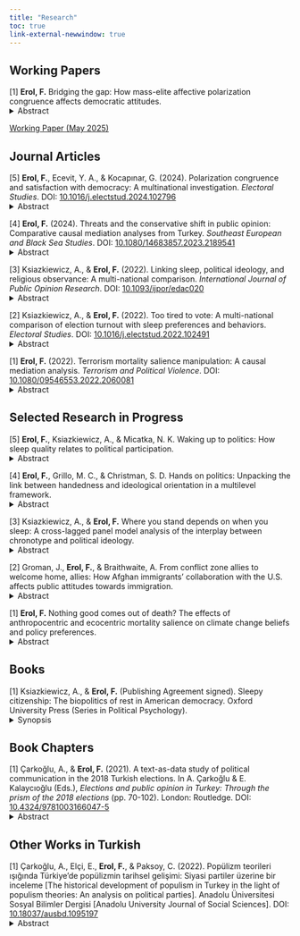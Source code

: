 ```yaml
---
title: "Research"
toc: true 
link-external-newwindow: true
---
```



## Working Papers

[1] **Erol, F.** Bridging the gap: How mass-elite affective polarization congruence affects democratic attitudes.\
<details>
<summary>Abstract</summary>
Scholars have long assumed that alignment between citizens and elites strengthens democratic legitimacy, yet this relationship remains untested for affective polarization. This study introduces the concept of <i>affective polarization congruence</i> (the perceived emotional alignment between citizens and their party's representatives) and tests its causal effects on democratic attitudes through a novel experimental design. In a pre-registered experiment, U.S. partisans received manipulated feedback about whether their representatives' partisan affect exceeded, fell short of, or matched their own. Against theoretical expectations, participants in conditions portraying affective congruence as "healthy democratic responsiveness" showed significantly decreased support for democracy as a system of government. A composite measure combining democratic satisfaction and principled democratic support revealed similar erosion across multiple congruence conditions. These findings challenge conventional wisdom about representation, suggesting citizens may be growing weary of normalizing polarization, regardless of how it is framed. Even "democratically framed" emotional alignment appears to trigger democratic fatigue.
</details>
<a href="https://osf.io/d6fc7">Working Paper (May 2025)</a>

## Journal Articles

[5] **Erol, F.**, Ecevit, Y. A., & Kocapınar, G. (2024). Polarization congruence and satisfaction with democracy: A multinational investigation. <i>Electoral Studies</i>. DOI: <a href="https://doi.org/10.1016/j.electstud.2024.102796">10.1016/j.electstud.2024.102796</a> 
<details>
<summary>Abstract</summary>
The mass-elite congruence in politics is key to a healthy democracy. Existing research uses the match between citizens' ideological positions and those of political elites and parties to assess satisfaction with democracy over time and across countries. However, mass-elite ideological congruence does not necessarily guarantee mass-elite overlap in ideological polarization, the implications of which for democratic satisfaction are little known. Accordingly, our article examines the link between the mass-elite ideological polarization congruence and democratic satisfaction in a multinational context. We reason that when polarized electorates feel let down by their parties' depolarization, these ideologically polarized people would grow frustrated with the disconnected democratic system (seen as ineffective in meeting citizens' expectations and delivering meaningful political alternatives). Then, we find that electorates who do not consider their affiliated parties to be as ideologically polarized as themselves tend to be dissatisfied with the way democracy works in their countries. Our additional inquiries suggest that this democratic dissatisfaction parallels ambivalence in democratic commitment. We also find that the perception of no differences between parties, and affiliation with populist and losing parties amplifies these disappointed polarized electorates’ dissatisfaction with democracy.
</details> <span>&#32;</span>

[4] **Erol, F.** (2024). Threats and the conservative shift in public opinion: Comparative causal mediation analyses from Turkey. <i>Southeast European and Black Sea Studies</i>. DOI: <a href="https://doi.org/10.1080/14683857.2023.2189541">10.1080/14683857.2023.2189541</a> 
<details>
<summary>Abstract</summary>
How do mortality reminders and aroused mortality fear affect people’s conservatism? Threats-politics studies assume that life-threatening dangers, fear of death, and conservatism go together, overlooking the distinction between threat exposure and mortality fear arousal. Further, these studies commonly fixate on the conventional threat of terrorism and predominantly employ samples from Western countries. Complementing past research, I use three survey experiments in Turkey to investigate the relationship between a broad array of threats (terrorism, health risks, moral hazards, and daily thoughts of death’s inevitability), mortality fear induced by the threats, and self-rated conservative orientation in a causal mediation analysis framework, using the terror management theory and non-representative Facebook samples (2018, 2020). The results reveal that the respondents receiving threatening stimuli (particularly terrorism mortality reminder) become less conservative as the mortality fear elevates. The length of mortality priming and the broader study context influence this indirect effect’s significance and replicability.
</details> <span>&#32;</span>

[3] Ksiazkiewicz, A., & **Erol, F.** (2022). Linking sleep, political ideology, and religious observance: A multi-national comparison. <i>International Journal of Public Opinion Research</i>. DOI: <a href="https://doi.org/10.1093/ijpor/edac020">10.1093/ijpor/edac020</a> 
<details>
<summary>Abstract</summary>
Sleep is fundamental to life and essential to one’s health behavior, scholastic achievement, and work performance. Recent years have seen an increase in empirical investigations incorporating sleep research into political science. This study complements existing sleep-politics studies by examining the associations between chronotype (a person’s preferred time to sleep and wake up) and attitudinal and behavioral political outcomes (left–right ideology and social conservatism proxied by religious service attendance). We analyze representative samples from 10 national contexts (Finland, Greece, Ireland, Mexico, the Netherlands, New Zealand, the Philippines, Russia, South Korea, and Switzerland) to test our hypotheses. The results demonstrate that morning chronotype has significant links with political conservatism in six national contexts depending on model specification (most robustly in Switzerland). Unexpectedly, the morning chronotype may have links to liberalism in three other countries depending on model specification (most robustly in Russia). The results for religious observance are more uniform, indicating a link between morningness and greater religious observance across all cases in many specifications (excepting a reversed relationship in New Zealand in some models). Urbanization, seasonal effects, geographical characteristics, and religious denominations are explored as potential confounders.
</details> <span>&#32;</span>

[2] Ksiazkiewicz, A., & **Erol, F.** (2022). Too tired to vote: A multi-national comparison of election turnout with sleep preferences and behaviors. <i>Electoral Studies</i>. DOI: <a href="https://doi.org/10.1016/j.electstud.2022.102491">10.1016/j.electstud.2022.102491</a> 
<details>
<summary>Abstract</summary>
Receiving a healthy amount of sleep is essential to one's quality of life. Both sleep-wake timing preferences (chronotype) and sleep duration are implicated in health, academic achievement, and workplace performance. This study complements the existing sleep–politics literature by examining the associations between sleep duration, chronotype, and turnout with a representative cross-national survey dataset from nine national contexts. Our analyses demonstrate that greater sleep duration is non-linearly related to higher turnout; those who sleep too little or too much are less likely to vote. The results also show that morning chronotype is associated with higher turnout, but controlling for religiosity attenuates this relationship. We argue that healthy sleep duration and chronotype lay at the intersection of the socioeconomic and psychological resources necessary to participate in elections.
</details> <span>&#32;</span>

[1] **Erol, F.** (2022). Terrorism mortality salience manipulation: A causal mediation analysis. <i>Terrorism and Political Violence</i>. DOI: <a href="https://doi.org/10.1080/09546553.2022.2060081">10.1080/09546553.2022.2060081</a> 
<details>
<summary>Abstract</summary>
Building upon past findings on terrorism and individual-level politically conservative self-identification, I evaluate the effect of terrorism mortality reminders on conservative self-placement with three survey experiments, using non-representative Facebook samples in Turkey (2018, 2020). The scant existing experimental findings outside the usual Northwestern European and North American environment make it difficult to assess how the context (e.g., the longevity and diversity of terrorism problems in a country) can explain the alignment between terrorism threats and conservatism. In non-Western areas such as Turkey, with various types of terrorism over time, the link between terrorism threat and conservatism may remain uniform. However, the fear of death in a terrorist attack elicited by the terrorism mortality salience would create psychological strain and make individuals suppress terrorism-related death-thoughts by moving away from conservatism, reminding them of the human body’s vulnerability to threats and igniting fearfulness. Using the Terror Management Theory perspective, this study explored the causal mechanism running from terrorism mortality reminder to terrorism mortality fear to conservative self-identification. In all three studies, conservatism decreased when the respondents felt fearful of terrorism mortality and the treated respondents became more conservative if the terrorism mortality fear was kept at its average value (as a covariate).
</details>
   
   
## Selected Research in Progress

[5] **Erol, F.**, Ksiazkiewicz, A., & Micatka, N. K. Waking up to politics: How sleep quality relates to political participation.
<details>
<summary>Abstract</summary>
Getting restful sleep is essential to people’s academic achievement, cognitive functioning, life satisfaction, mental and physical health, pro-sociality, and vigilance. Our study translates these insights for political science by examining the relationship of sleep quality with turnout and non-electoral participation across the fourteen countries in four major datasets. Using a multilevel approach, we find that getting good sleep is strongly linked with a higher likelihood of turnout, with sizeable effects. Conversely, we find that poor sleep quality motivates greater non-electoral political participation. Additional analyses contrast past work on sleep quantity and indicate greater relative explanatory power for sleep quality over quantity on turnout. We also find that these results are robust to asynchronous timing between sleep quality and civic participation measures.  We argue that creating societies where high-quality sleep is accessible to the public is vital to the sustainability of democratic regimes. 
</details> <span>&#32;</span>

[4] **Erol, F.**, Grillo, M. C., & Christman, S. D. Hands on politics: Unpacking the link between handedness and ideological orientation in a multilevel framework.
<details>
<summary>Abstract</summary>
We examine the relationship between handedness and ideological orientation using comprehensive cross-national panel data from 19 European countries in a multilevel framework through two complementary theoretical frameworks: motivated social cognition and cognitive inflexibility. Our findings reveal a robust association between self-reported right-hand dominance and conservative political orientation, with effect sizes comparable to established personality predictors like <i>Openness</i>. More intriguingly, we uncover a U-shaped relationship between consistent handedness (measured via grip strength asymmetry) and ideological extremism, suggesting that individuals with pronounced hand dominance—whether left or right—exhibit greater propensity toward extreme political positions. This pattern supports theories linking cognitive inflexibility to authoritarianism across the ideological spectrum.
Additional analyses reveal important conditional effects: the handedness-ideology relationship is moderated by <i>Conscientiousness</i>, with highly conscientious individuals showing stronger rightward shifts when right-hand dominant. Gender also conditions the extremism relationship, with women displaying greater sensitivity to handedness effects. These results provide the first large-scale, cross-national evidence that biological asymmetries may systematically relate to political cognition. Our findings suggest that embodied cognition theories merit serious consideration in political psychology. The study advances understanding of how fundamental neurobiological differences might contribute to political polarization and ideological sorting in democratic societies.
</details> <span>&#32;</span>

[3] Ksiazkiewicz, A., & **Erol, F.** Where you stand depends on when you sleep: A cross-lagged panel model analysis of the interplay between chronotype and political ideology. 
<details>
<summary>Abstract</summary>
Chronotype (preferred sleep/wake schedule) influences various life outcomes. Recent studies associate morning types with political conservatism across several democracies, but the causality between chronotype and ideology remains unclear. We examine four theoretical possibilities: chronotype predisposes people toward certain political beliefs; political ideologies shape sleep-wake preferences; shared genetic characteristics influence both; or reciprocal causation exists between them. Using cross-lagged panel model analysis with the Add Health dataset, we test these causal pathways. Our results support a unidirectional influence: chronotype significantly predicts political ideology during the transition from adolescence to adulthood. Specifically, morning-type individuals tend to develop more conservative self-identification over time. We find no evidence for reverse causality (ideology predicting chronotype), genetic confounding, or reciprocal causation. These findings highlight the importance of biological rhythms in shaping political belief systems, though they should be replicated in other longitudinal studies and experimental research.
</details> <span>&#32;</span>

[2] Groman, J., **Erol, F.**, & Braithwaite, A. From conflict zone allies to welcome home, allies: How Afghan immigrants’ collaboration with the U.S. affects public attitudes towards immigration.
<details>
<summary>Abstract</summary>
Our research examines how combining past and potential future contributions to the host country would affect public attitudes toward immigration, using Afghan immigrants’ eligibility for U.S. Special Immigrant Visas as a case study. Our theoretical framework draws on deservingness perception to explain potential mechanisms for reducing anti-immigrant sentiment. Through two experimental designs - a vignette experiment, manipulating temporal framing in recommendation letters, and a conjoint experiment, randomizing immigrant attributes - we test whether highlighting both past service and future contribution potential would influence American citizens’ immigration attitudes and admission decisions. The vignette experiment finds significant changes in aggregate attitudes and affect across experimental conditions. Further, the effects in the vignette experiment are moderated by local immigration context and conceptions of national identity and party identification. The conjoint experiment reveals that emphasizing both past and future contributions strengthens admission prioritization in forced-choice comparisons but does not boost absolute admission ratings. Our results contribute to understanding how temporal perspectives might shape immigration attitudes and carry implications for policy communication and immigrant admission processes.
</details> <span>&#32;</span>

[1] **Erol, F.** Nothing good comes out of death? The effects of anthropocentric and ecocentric mortality salience on climate change beliefs and policy preferences.
<details>
<summary>Abstract</summary>
While extensive research has examined how threats relate to ideological orientation, little is known about whether mortality reminders, particularly regarding future generations, influence climate change beliefs and environmental policy preferences. This study investigates how different forms of mortality salience would impact environmental attitudes through online survey experiments with multiple non-random samples in the US. Using a between-subjects design, the research examines three distinct mortality primes compared to a control condition with no experimental priming: (i) reminder of one's own mortality alone, (ii) a reminder of one's mortality combined with the extinction of future generations on an uninhabitable planet, or (iii) a reminder of one's mortality coupled with assured symbolic immortality through future generations. The key question is whether environmental attitudes shift when individuals contemplate not only their own death but also the potential loss of their ideational and genetic continuity through Earth's deterioration. The study later measures participants' views on climate change evidence, perceived threats, policy preferences, and information-seeking behaviors. Preliminary findings from a student sample reveal that symbolic immortality priming significantly and substantially enhances environmental engagement (e.g., information-seeking and talking about climate change and pro-environmental sacrifice willingness), even after covariate and multiple comparisons adjustment. By uncovering how existential fears and hopes drive climate attitudes, this research offers critical insights for more effective messaging, policy interventions, and public engagement in addressing global environmental challenges.
</details> 

## Books

[1] Ksiazkiewicz, A., & **Erol, F.** (Publishing Agreement signed). Sleepy citizenship: The biopolitics of rest in American democracy. Oxford University Press (Series in Political Psychology).
<details>
<summary>Synopsis</summary>
This book project argues that sleep represents an overlooked but critical resource in democratic life, comparable to money, time, and civic skills in determining who participates in politics and how they form political beliefs. The research investigates how America's widespread sleep crisis may have profound consequences for democratic participation and political polarization, operating through multiple pathways where sleep-deprived citizens potentially lack the cognitive capacity for effective political engagement while individual sleep preferences systematically relate to ideological orientation. The study examines how morning types, who align with society's 9-to-5 schedule, appear more likely to hold conservative attitudes that support existing systems, while evening types experience temporal displacement that may foster more liberal, change-oriented politics. The democratic implications are significant as sleep inequality mirrors and amplifies existing social disparities, creating compounding disadvantages where already marginalized communities face additional barriers to political participation through declining sleep quality and quantity, representing a new dimension of political inequality that has received little scholarly attention. The research employs multi-level analyses, experimental interventions, twin studies, panel data analyses, and original representative cross-sectional surveys with comprehensive measures of chronotype, sleep quality, quantity, health indicators, and political attitudes covering ideology, polarization, and civic participation to establish causal direction, spanning from aggregate electoral patterns to individual political development and demonstrating how sleep deficits relate to reduced democratic engagement while chronotype aligns with ideological formation from adolescence through adulthood. The final chapters explore policy solutions, examining how workplace reforms, extended voting access, and public health interventions could strengthen democratic participation by addressing sleep inequality, ultimately introducing chronobiology to political science and opening new frontiers for understanding how biological rhythms and social institutions interact to shape democratic citizenship in contemporary America.
</details> 


## Book Chapters

[1] Çarkoğlu, A., & **Erol, F.** (2021). A text-as-data study of political communication in the 2018 Turkish elections. In A. Çarkoğlu &  E. Kalaycıoğlu (Eds.), <i>Elections and public opinion in Turkey: Through the prism of the 2018 elections</i> (pp. 70-102). London: Routledge. DOI: <a href="https://doi.org/10.4324/9781003166047-5">10.4324/9781003166047-5</a> 
<details>
<summary>Abstract</summary>
Which parties use simple language in their election manifestoes, and do simple election documents resonate with voters’ most pressing problems? This chapter displays the alignment between the political parties' wordings in the election documents and citizens’ responses concerning Turkey's most pressing issues. Theoretically, it is expected that parties with populist leanings are more likely to simplify their election documents to appeal to a broader public. In turn, voters should perceive and process more straightforward election documents to have an idea of what are the country's problems. As a way forward, we find the 2018 Turkish elections puzzling because there are two electoral alliances with populist entitlements to the people and the nation, the People's Alliance by AKP and MHP, and the Nation Alliance by CHP, IYIP, and SP. We evaluate whether political parties' endeavors to stand for the people/nation have any implications for Turkish election manifestoes’ and voters’ language, precisely the level of sophistication in argumentation and the ability to communicate the arguments. To this end, our research presents a measure of complexity and communication to assess the language of parties' election documents and voters’ open-ended survey responses before the 2018 presidential and parliamentary elections. Our results show that most of the political parties borrow wordings from each other's manifestoes. Besides, partisans carefully check what other partisan citizens say or do not say when naming the country's problems. We observe that the easier readability of a party's manifesto affects a party's access to a broader audience to define the most critical issues during the campaign period. The findings lead to a greater understanding of mass-elite linkages during election campaigns and have significant consequences for the future analyses of manifesto and survey data.
</details> 

## Other Works in Turkish

[1] Çarkoğlu, A., Elçi, E., **Erol, F.**, & Paksoy, C. (2022). Popülizm teorileri ışığında Türkiye’de popülizmin tarihsel gelişimi: Siyasi partiler üzerine bir inceleme [The historical development of populism in Turkey in the light of populism theories: An analysis on political parties]. Anadolu Üniversitesi Sosyal Bilimler Dergisi [Anadolu University Journal of Social Sciences]. DOI: <a href="https://doi.org/10.18037/ausbd.1095197">10.18037/ausbd.1095197</a>
<details>
<summary>Abstract</summary>
This study examines how political parties in Turkey have embraced populism from the late Ottoman Empire to present day, challenging the notion that populism belongs to any single party or ideology. Through comparative historical analysis, we trace three key dimensions of populism—people-centrism, anti-elitism, and appeals to popular will—across Turkey's political spectrum. Our research reveals that Russian populism (Narodism) initially inspired late 19th-century Ottoman intellectuals, particularly the Committee of Union and Progress, who cultivated peasant populism in Turkey. The founders of the Turkish Republic later institutionalized these ideas through the Republican People's Party (CHP), making populism a defining feature of Turkish politics that persisted through democratic transition.
Different political traditions have defined "the people" distinctly: center-right parties like the Democratic Party emphasized "people as sovereigns," the CHP in the 1970s focused on "common people" oppressed by economic elites, while Milli Görüş parties promoted "people as Islamic nation." The AK Party has synthesized these approaches, positioning itself as defender of Turkey's authentic people and oppressed Muslims globally. Elite definitions have similarly evolved based on parties' ideological positions and power status—from economic exploiters to civil-military bureaucracy to foreign powers and domestic collaborators. This historical pervasiveness across the ideological spectrum suggests that populist turns can emerge from various political crises, offering insights for understanding populism beyond Western European contexts and enriching comparative populism literature.
</details> 

